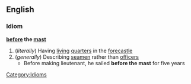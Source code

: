 ==English==
===Idiom===
'''[[before]] the [[mast]]'''
#(''literally'') Having [[living]] [[quarters]] in the [[forecastle]]
#(''generally'') Describing [[seamen]] rather than [[officer]]s
#* Before making lieutenant, he sailed '''before the mast''' for five years
[[Category:Idioms]]